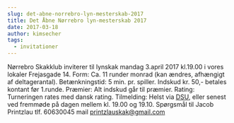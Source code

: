 ```yaml
---
slug: det-abne-norrebro-lyn-mesterskab-2017
title: Det Åbne Nørrebro lyn-mesterskab 2017
date: 2017-03-18
author: kimsecher
tags:
  - invitationer
---
```

Nørrebro Skakklub inviterer til lynskak mandag 3.april 2017 kl.19.00 i vores lokaler Frejasgade 14.
Form: Ca. 11 runder monrad (kan ændres, afhængigt af deltagerantal).
Betænkningstid: 5 min. pr. spiller.
Indskud kr. 50,- betales kontant før 1.runde.
Præmier: Alt indskud går til præmier.
Rating: Turneringen rates med dansk rating.
Tilmelding: Helst via <a href="http://turnering.skak.dk/TournamentActive/Details?tourId=24197">DSU</a>, eller senest ved fremmøde på dagen mellem kl. 19.00 og 19.10.
Spørgsmål til Jacob Printzlau tlf. 60630045 mail printzlauskak@gmail.com
